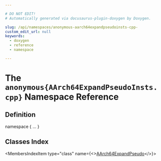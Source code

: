 ```yaml
---

# DO NOT EDIT!
# Automatically generated via docusaurus-plugin-doxygen by Doxygen.

slug: /api/namespaces/anonymous-aarch64expandpseudoinsts-cpp-
custom_edit_url: null
keywords:
  - doxygen
  - reference
  - namespace

---
```





# The `anonymous{AArch64ExpandPseudoInsts.cpp}` Namespace Reference

<DoxygenPage pluginConfig={pluginConfig}>



## Definition

<CodeBlock>namespace &#123; ... &#125;</CodeBlock>

## Classes Index

<MembersIndex>

<MembersIndexItem
  type="class"
  name={<><a href="/docs/api/classes/anonymous-namespace-aarch64expandpseudoinsts-cpp-/aarch64expandpseudo">AArch64ExpandPseudo</a></>}>
</MembersIndexItem>

</MembersIndex>


</DoxygenPage>
